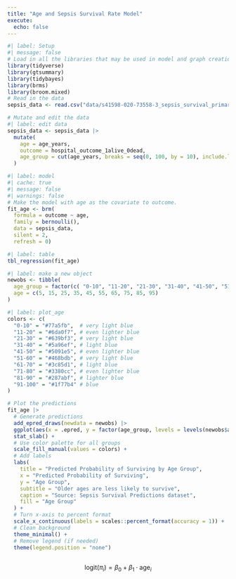 ```yaml
---
title: "Age and Sepsis Survival Rate Model"
execute: 
  echo: false
---
```


```r
#| label: Setup
#| message: false
# Load in all the libraries that may be used in model and graph creation.
library(tidyverse)
library(gtsummary)
library(tidybayes)
library(brms)
library(broom.mixed)
# Read in the data
sepsis_data <- read.csv("data/s41598-020-73558-3_sepsis_survival_primary_cohort.csv")
```

```r
# Mutate and edit the data
#| label: edit data
sepsis_data <- sepsis_data |>
  mutate(
    age = age_years,
    outcome = hospital_outcome_1alive_0dead,
    age_group = cut(age_years, breaks = seq(0, 100, by = 10), include.lowest = TRUE, right = FALSE, labels = paste(seq(0, 90, by = 10), seq(10, 100, by = 10), sep = "-"))
  )

```

```r
#| label: model
#| cache: true
#| message: false
#| warnings: false
# Make the model with age as the covariate to outcome.
fit_age <- brm(
  formula = outcome ~ age,
  family = bernoulli(),
  data = sepsis_data,
  silent = 2, 
  refresh = 0)

```

```r
#| label: table
tbl_regression(fit_age)
```


```r
#| label: make a new object
newobs <- tibble(
  age_group = factor(c( "0-10", "11-20", "21-30", "31-40", "41-50", "51-60", "61-70", "71-80", "81-90", "91-100")),
  age = c(5, 15, 25, 35, 45, 55, 65, 75, 85, 95)
)

```



```r
#| label: plot_age
colors <- c(
  "0-10" = "#77a5fb",  # very light blue
  "11-20" = "#6da0f7", # even lighter blue
  "21-30" = "#639bf3", # very light blue
  "31-40" = "#5a96ef", # light blue
  "41-50" = "#5091e5", # even lighter blue
  "51-60" = "#468bdb", # very light blue
  "61-70" = "#3c85d1", # light blue
  "71-80" = "#3380cc", # even lighter blue
  "81-90" = "#287abf", # lighter blue
  "91-100" = "#1f77b4" # blue
)

# Plot the predictions
fit_age |>
  # Generate predictions
  add_epred_draws(newdata = newobs) |>
  ggplot(aes(x = .epred, y = factor(age_group, levels = levels(newobs$age_group)), fill = factor(age_group, levels = levels(newobs$age_group)))) + 
  stat_slab() +
  # Use color palette for all groups
  scale_fill_manual(values = colors) +
  # Add labels
  labs(
    title = "Predicted Probability of Surviving by Age Group",
    x = "Predicted Probability of Surviving",
    y = "Age Group", 
    subtitle = "Older ages are less likely to survive", 
    caption = "Source: Sepsis Survival Predictions dataset", 
    fill = "Age Group"
  ) +
  # Turn x-axis to percent format
  scale_x_continuous(labels = scales::percent_format(accuracy = 1)) +
  # Clean background
  theme_minimal() +
  # Remove legend (if needed)
  theme(legend.position = "none")
  
```

$$\text{logit}(\pi_i) = \beta_0 + \beta_1 \cdot \text{age}_i $$

